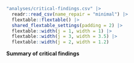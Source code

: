 :::{#tbl-critical-findings}

```r
"analyses/critical-findings.csv" |>
  readr::read_csv(name_repair = "minimal") |>
  flextable::flextable() |>
  shared_flextable_settings(padding = 2) |>
  flextable::width(j = 1, width = 1) |>
  flextable::width(j = 3, width = 3.5) |>
  flextable::width(j = 2, width = 1.2)
```

**Summary of critical findings**

:::
